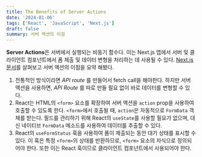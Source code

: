 ```yaml
---
title: The Benefits of Server Actions
date: '2024-01-06'
tags: ['React', 'JavaScript', 'Next.js']
draft: false
summary: 서버 액션의 이점
---
```


**Server Actions**은 서버에서 실행되는 비동기 함수다. 이는 Next.js 앱에서 서버 및 클라이언트 컴포넌트에서 폼 제출 및 데이터 변형을 처리하는 데 사용될 수 있다. [Next.js 문서](https://nextjs.org/docs/app/building-your-application/data-fetching/server-actions-and-mutations)를 살펴보고 서버 액션의 이점을 요약 해봤다.

1. 전통적인 방식이라면 *API route* 를 만들어서 fetch call을 해야한다. 하지만 서버 액션을 사용하면, *API Route* 를 따로 만들 필요 없이 바로 데이터를 변형할 수 있다. 
2. React는 HTML의 `<form>` 요소를 확장하여 서버 액션을 `action` prop을 사용하여 호출할 수 있도록 한다. `<form>`에서 호출될 때, `action`은 자동적으로 `FormData` 객체를 받는다. 필드를 관리하기 위해 React의 `useState`를 사용할 필요가 없으며, 대신 네이티브 `FormData` 메소드를 사용하여 데이터를 추출할 수 있다.
3. React의 `useFormStatus` 훅을 사용하여 폼이 제출되는 동안 대기 상태를 표시할 수 있다. 이 훅은 특정 `<form>`의 상태를 반환하므로, `<form>` 요소의 자식으로 정의되어야 한다. 
또한 이는 React 훅이므로 클라이언트 컴포넌트에서 사용되어야 한다.